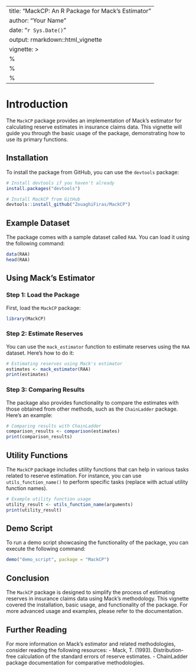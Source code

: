 
---
title: "MackCP: An R Package for Mack's Estimator"
author: "Your Name"
date: "`r Sys.Date()`"
output: rmarkdown::html_vignette
vignette: >
  %\VignetteIndexEntry{MackCP Vignette}
  %\VignetteKeyword{R}
  %\VignetteKeyword{Mack's Estimator}
---

# Introduction

The `MackCP` package provides an implementation of Mack's estimator for calculating reserve estimates in insurance
claims data. This vignette will guide you through the basic usage of the package, demonstrating how to use its primary functions.

## Installation

To install the package from GitHub, you can use the `devtools` package:

```R
# Install devtools if you haven't already
install.packages("devtools")

# Install MackCP from GitHub
devtools::install_github("ZouaghiFiras/MackCP")
```

## Example Dataset

The package comes with a sample dataset called `RAA`. You can load it using the following command:

```R
data(RAA)
head(RAA)
```

## Using Mack's Estimator

### Step 1: Load the Package

First, load the `MackCP` package:

```R
library(MackCP)
```

### Step 2: Estimate Reserves

You can use the `mack_estimator` function to estimate reserves using the `RAA` dataset. Here's how to do it:

```R
# Estimating reserves using Mack's estimator
estimates <- mack_estimator(RAA)
print(estimates)
```

### Step 3: Comparing Results

The package also provides functionality to compare the estimates with those obtained from other methods, such as the `ChainLadder` package. Here's an example:

```R
# Comparing results with ChainLadder
comparison_results <- comparison(estimates)
print(comparison_results)
```

## Utility Functions

The `MackCP` package includes utility functions that can help in various tasks related to reserve estimation. For instance, you can use `utils_function_name()` to perform specific tasks (replace with actual utility function names).

```R
# Example utility function usage
utility_result <- utils_function_name(arguments)
print(utility_result)
```

## Demo Script

To run a demo script showcasing the functionality of the package, you can execute the following command:

```R
demo("demo_script", package = "MackCP")
```

## Conclusion

The `MackCP` package is designed to simplify the process of estimating reserves in insurance claims data using Mack's methodology. This vignette covered the installation, basic usage, and functionality of the package. For more advanced usage and examples, please refer to the documentation.

## Further Reading

For more information on Mack's estimator and related methodologies, consider reading the following resources:
- Mack, T. (1993). Distribution-free calculation of the standard errors of reserve estimates.
- ChainLadder package documentation for comparative methodologies.


